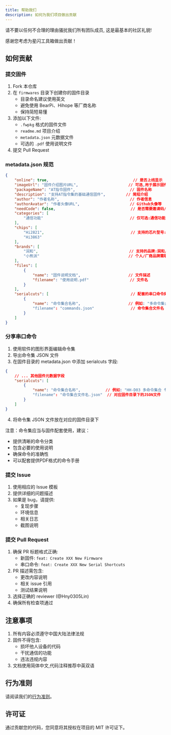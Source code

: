 ```yaml
---
title: 帮助我们
description: 如何为我们项目做出贡献
---
```



<Aside type="caution" title="注意">请不要以任何不合理的理由骚扰我们所有团队成员, 这是最基本的社区礼貌!</Aside>

感谢您考虑为星闪工具箱做出贡献！

## 如何贡献

### 提交固件

1. Fork 本仓库
2. 在 `firmwares` 目录下创建你的固件目录
   - 目录命名建议使用英文
   - 避免使用 BearPi、Hihope 等厂商名称
   - 保持简短易懂
3. 添加以下文件:
   - `.fwpkg` 格式的固件文件
   - `readme.md` 项目介绍
   - `metadata.json` 元数据文件
   - 可选的 `.pdf` 使用说明文件
4. 提交 Pull Request

### metadata.json 规范

```json
{
    "online": true,                                     // 是否上线显示
    "imageUrl": "固件介绍图片URL",                      // 可选,用于展示固件特色
    "packageName": "AT指令固件",                        // 固件名称
    "description": "支持AT指令集的基础通信固件",         // 简短介绍
    "author": "作者名称",                               // 作者信息
    "authorAvatar": "作者头像URL",                      // Github头像等
    "needCode": false,                                 // 是否需要邀请码/内购
    "categories": [
        "通信功能"                                      // 仅可选:通信功能/移动终端/国产替代/物联网/智能家居/娱乐功能/体验尝鲜/实体产品/实体AT/实体产品
    ],
    "chips": [
        "Hi2821",                                      // 支持的芯片型号:Hi2821/Hi2825/Hi3863/Hi3873
        "Hi3863"
    ],
    "brands": [
        "润和",                                        // 支持的品牌:润和/小熊派/开鸿/诚迈科技/华为海思/利尔达/安信可/天工聚创/浩瀚银河
        "小熊派"                                       // 个人/厂商品牌需联系维护者添加
    ],
    "files": [
        {
            "name": "固件说明文档",                     // 文件描述
            "filename": "使用说明.pdf"                  // 文件名
        }
    ],
    "serialcuts": [                                    // 配套的串口命令集
        {
            "name": "命令集合名称",                     // 例如: "多命令集合 专业版"
            "filename": "commands.json"                // 命令集合文件名
        }
    ]
}
```

### 分享串口命令

1. 使用软件的图形界面编辑命令集
2. 导出命令集 JSON 文件
3. 在固件目录的 metadata.json 中添加 serialcuts 字段:

```json
{
    // ... 其他固件元数据字段
    "serialcuts": [
        {
            "name": "命令集合名称",           // 例如: "HH-D03 多命令集合 专业版"
            "filename": "命令集合文件名.json"  // 对应固件目录下的JSON文件
        }
    ]
}
```

4. 将命令集 JSON 文件放在对应的固件目录下

注意：命令集应当与固件配套使用，建议：
- 提供清晰的命令分类
- 包含必要的使用说明
- 确保命令的准确性
- 可以配套提供PDF格式的命令手册

### 提交 Issue

1. 使用相应的 Issue 模板
2. 提供详细的问题描述
3. 如果是 bug，请提供:
   - 复现步骤
   - 环境信息
   - 相关日志
   - 截图说明

### 提交 Pull Request

1. 确保 PR 标题格式正确:
   - 新固件: `feat: Create XXX New Firmware`
   - 串口命令: `feat: Create XXX New Serial Shortcuts`
2. PR 描述需包含:
   - 更改内容说明
   - 相关 issue 引用
   - 测试结果说明
3. 选择正确的 reviewer (@Hny0305Lin)
4. 确保所有检查项通过

## 注意事项

1. 所有内容必须遵守中国大陆法律法规
2. 固件不得包含:
   - 损坏他人设备的代码
   - 干扰通信的功能
   - 违法违规内容
3. 文档使用简体中文,代码注释推荐中英双语

## 行为准则

请阅读我们的[行为准则](https://github.com/MiraHikari/nearlink-firmwares/blob/main/.github/CODE_OF_CONDUCT.md)。

## 许可证

通过贡献您的代码，您同意将其授权在项目的 MIT 许可证下。 
